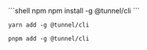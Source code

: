 <CodeGroup>
  ```shell npm
  npm install -g @tunnel/cli
  ```

  ```shell yarn
  yarn add -g @tunnel/cli
  ```

  ```shell pnpm
  pnpm add -g @tunnel/cli
  ```
</CodeGroup>